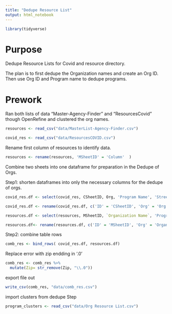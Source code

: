 ```yaml
---
title: "Dedupe Resource List"
output: html_notebook
---
```


```r
library(tidyverse)
```


# Purpose 
Dedupe Resource Lists for Covid and resource directory.

The plan is to first dedupe the Organization names and create an Org ID. Then use Org ID and Program name to dedupe programs.



# Prework

Ran both lists of data "Master-Agency-Finder" and "ResourcesCovid" though OpenRefine and clustered the org names. 



```r
resources <- read_csv("data/MasterList-Agency-Finder.csv")

covid_res <- read_csv("data/ResourcesCOVID.csv")
```



Rename first column of resources to identify data.

```r
resources <- rename(resources, 'MSheetID' = 'Column'  )
```


Combine two sheets into one dataframe for preparation in the Dedupe of Orgs.

Step1: shorten dataframes into only the necessary columns for the dedupe of orgs.


```r
covid_res.df <- select(covid_res, CSheetID, Org, 'Program Name', 'Street Address', City, Zip )

covid_res.df <- rename(covid_res.df, c('ID' = 'CSheetID', 'Org' = 'Org', 'Program' = 'Program Name','Street' ='Street Address'))
```




```r
resources.df <- select(resources, MSheetID, `Organization Name`, 'Program Name', 'Street Address', City, Zip)

resources.df<- rename(resources.df, c('ID' = 'MSheetID', 'Org' = 'Organization Name', 'Program' = 'Program Name', 'Street' = 'Street Address' ))
```


Step2: combine table rows

```r
comb_res <- bind_rows( covid_res.df, resources.df)
```

Replace error with zip endding in '.0'

```r
comb_res <- comb_res %>% 
  mutate(Zip= str_remove(Zip, "\\.0"))
```




export file out
```r
write_csv(comb_res, "data/comb_res.csv")
```



import clusters from dedupe Step

```r
program_clusters <- read_csv("data/Org Resource List.csv")
```















